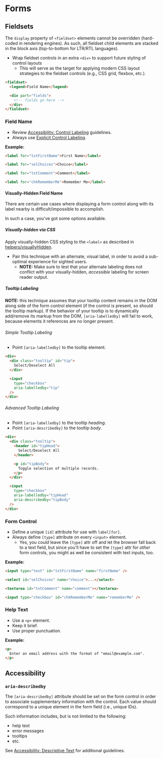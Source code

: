 
<Meta title="Guides / Forms / Overview" />

# Forms


## Fieldsets
The `display` property of `<fieldset>` elements cannot be overridden (hard-coded in rendering engines).
As such, all fieldset child elements are stacked in the block axis (top-to-bottom for LTR/RTL languages).

* Wrap fieldset controls in an extra `<div>` to support future styling of control layouts
    - This will serve as the target for applying modern CSS layout strategies to the fieldset controls (e.g., CSS grid, flexbox, etc.).

```html
<fieldset>
  <legend>Field Name</legend>

  <div part="fields">
    <!-- fields go here -->
  </div>
</fieldset>
```


### Field Name

* Review [Accessibility: Control Labeling](?path=/docs/guides-accessibility--page#control-labeling) guidelines.
* Always use [Explicit Control Labeling](?path=/docs/guides-accessibility--page#explicit-control-labeling).

__Example:__
```html
<label for="txtFirstName">First Name</label>

<label for="selChoices">Choice</label>

<label for="txtComment">Comment</label>

<label for="chkRememberMe">Remember Me</label>
```

#### Visually-Hidden Field Name
There are certain use cases where displaying a form control along with its label nearby
is difficult/impossible to accomplish.

In such a case, you've got some options available.

##### Visually-hidden via CSS

Apply visually-hidden CSS styling to the `<label>` as described in
[helpers/visuallyHidden](?path=/docs/sass-helpers-visuallyhidden--page).

* Pair this technique with an alternate, visual label, in order
  to avoid a sub-optimal experience for sighted users.
    * __NOTE:__ Make sure to test that your alternate labeling does not conflict
      with your visually-hidden, _accessible_ labeling for screen reader output.


##### Tooltip Labeling

__NOTE:__ this technique assumes that your tooltip content remains in the DOM
along side of the form control element (if the control is present, so should
the tooltip markup).  If the behavior of your tooltip is to dynamically
add/remove its markup from the DOM, `[aria-labelledby]` will fail to work,
because elements it references are no longer present.


###### Simple Tooltip Labeling

* Point `[aria-labelledby]` to the tooltip element.

```html
<div>
  <div class="tooltip" id="tip">
    Select/Deselect All
  </div>

  <input
    type="checkbox"
    aria-labelledby="tip"
  />
</div>
```


###### Advanced Tooltip Labeling

* Point `[aria-labelledby]` to the tooltip _heading_.
* Point `[aria-describedby]` to the tooltip _body_.

```html
<div>
  <div class="tooltip">
    <header id="tipHead">
      Select/Deselect All
    </header>

    <p id="tipBody">
      Toggle selection of multiple records.
    </p>
  </div>

  <input
    type="checkbox"
    aria-labelledby="tipHead"
    aria-describedby="tipBody"
  />
</div>
```



### Form Control

* Define a unique `[id]` attribute for use with `label[for]`.
* Always define `[type]` attribute on every `<input>` element.
  * Yes, you _could_ leave the `[type]` attr off and let the browser fall back
    to a text field, but since you'll have to set the `[type]` attr for _other_
    form controls, you might as well be consistent with text inputs, too.

__Example:__
```html
<input type="text" id="txtFirstName" name="firstName" />

<select id="selChoices" name="choice">...</select>

<textarea id="txtComment" name="comment"></textarea>

<input type="checkbox" id="chkRememberMe" name="rememberMe" />
```

### Help Text

* Use a `<p>` element.
* Keep it brief.
* Use proper punctuation.

__Example:__
```html
<p>
  Enter an email address with the format of "email@example.com".
</p>
```

## Accessibility

### `aria-describedby`

The `[aria-describedby]` attribute should be set on the form control in order
to associate supplementary information with the control.  Each value should
correspond to a unique element in the form field (i.e., unique IDs).

Such information includes, but is not limited to the following:

* help text
* error messages
* tooltips
* etc.

See [Accessibility: Descriptive Text](?path=/docs/guides-accessibility--page#descriptive-text) for additional guidelines.
